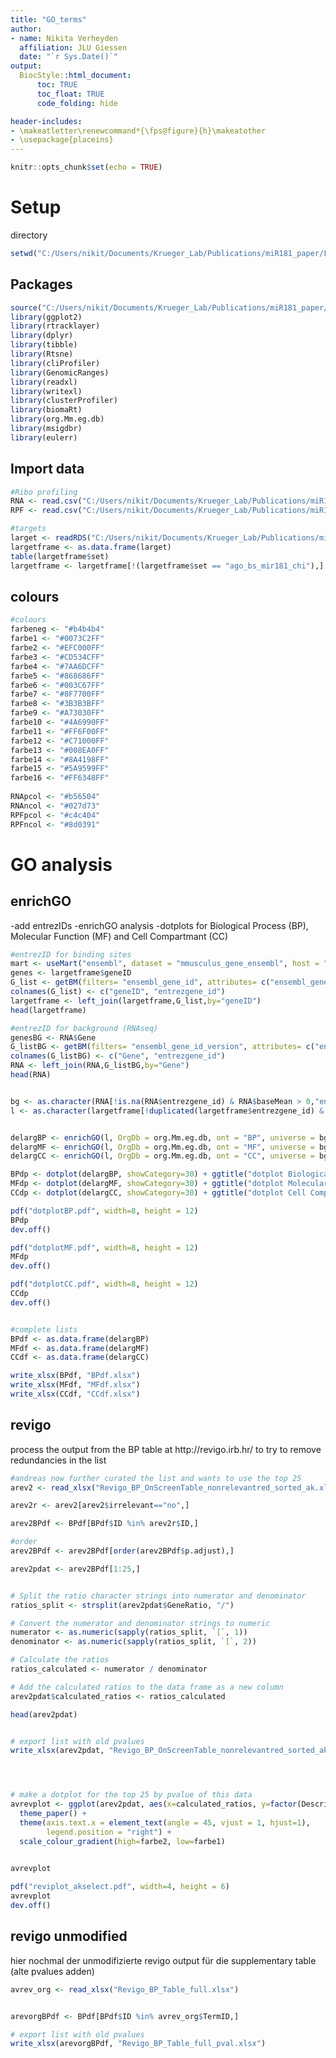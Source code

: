 ```yaml
---
title: "GO_terms"
author:
- name: Nikita Verheyden
  affiliation: JLU Giessen
  date: "`r Sys.Date()`"
output:
  BiocStyle::html_document:
      toc: TRUE
      toc_float: TRUE
      code_folding: hide

header-includes:
- \makeatletter\renewcommand*{\fps@figure}{h}\makeatother
- \usepackage{placeins}
---
```


```r
knitr::opts_chunk$set(echo = TRUE)
```


# Setup

directory
```r
setwd("C:/Users/nikit/Documents/Krueger_Lab/Publications/miR181_paper/Figure2/06_GO_analysis")
```


## Packages
```r
source("C:/Users/nikit/Documents/Krueger_Lab/Publications/miR181_paper/Supporting_scripts/themes/theme_paper.R")
library(ggplot2)
library(rtracklayer)
library(dplyr)
library(tibble)
library(Rtsne)
library(cliProfiler)
library(GenomicRanges)
library(readxl)
library(writexl)
library(clusterProfiler)
library(biomaRt)
library(org.Mm.eg.db)
library(msigdbr)
library(eulerr)
```

## Import data

```r
#Ribo profiling
RNA <- read.csv("C:/Users/nikit/Documents/Krueger_Lab/Publications/miR181_paper/Figure3/01_Ribosome_profiling_pipeline/RNA_masterframe.csv")
RPF <- read.csv("C:/Users/nikit/Documents/Krueger_Lab/Publications/miR181_paper/Figure3/01_Ribosome_profiling_pipeline/RPF_masterframe.csv")

#targets
larget <- readRDS("C:/Users/nikit/Documents/Krueger_Lab/Publications/miR181_paper/Figure2/02_compare_miR_enriched_to_Ago_binding_sites/mir181_bs.rds")
largetframe <- as.data.frame(larget)
table(largetframe$set)
largetframe <- largetframe[!(largetframe$set == "ago_bs_mir181_chi"),]
```

## colours
```r
#colours
farbeneg <- "#b4b4b4"
farbe1 <- "#0073C2FF"
farbe2 <- "#EFC000FF"
farbe3 <- "#CD534CFF"
farbe4 <- "#7AA6DCFF"
farbe5 <- "#868686FF"
farbe6 <- "#003C67FF"
farbe7 <- "#8F7700FF"
farbe8 <- "#3B3B3BFF"
farbe9 <- "#A73030FF"
farbe10 <- "#4A6990FF"
farbe11 <- "#FF6F00FF"
farbe12 <- "#C71000FF"
farbe13 <- "#008EA0FF"
farbe14 <- "#8A4198FF"
farbe15 <- "#5A9599FF"
farbe16 <- "#FF6348FF"
  
RNApcol <- "#b56504"
RNAncol <- "#027d73"
RPFpcol <- "#c4c404"
RPFncol <- "#8d0391"
```



# GO analysis

## enrichGO
-add entrezIDs
-enrichGO analysis
-dotplots for Biological Process (BP), Molecular Function (MF) and Cell Compartmant (CC)
```r

#entrezID for binding sites
mart <- useMart("ensembl", dataset = "mmusculus_gene_ensembl", host = "https://jul2019.archive.ensembl.org")
genes <- largetframe$geneID
G_list <- getBM(filters= "ensembl_gene_id", attributes= c("ensembl_gene_id","entrezgene_id"),values=genes,mart= mart)
colnames(G_list) <- c("geneID", "entrezgene_id")
largetframe <- left_join(largetframe,G_list,by="geneID")
head(largetframe)

#entrezID for background (RNAseq)
genesBG <- RNA$Gene
G_listBG <- getBM(filters= "ensembl_gene_id_version", attributes= c("ensembl_gene_id_version","entrezgene_id"),values=genesBG,mart= mart)
colnames(G_listBG) <- c("Gene", "entrezgene_id")
RNA <- left_join(RNA,G_listBG,by="Gene")
head(RNA)


bg <- as.character(RNA[!is.na(RNA$entrezgene_id) & RNA$baseMean > 0,"entrezgene_id"])
l <- as.character(largetframe[!duplicated(largetframe$entrezgene_id) & largetframe$entrezgene_id %in% bg,"entrezgene_id"])


delargBP <- enrichGO(l, OrgDb = org.Mm.eg.db, ont = "BP", universe = bg, pvalueCutoff=0.05, pAdjustMethod="BH")
delargMF <- enrichGO(l, OrgDb = org.Mm.eg.db, ont = "MF", universe = bg, pvalueCutoff=0.05, pAdjustMethod="BH")
delargCC <- enrichGO(l, OrgDb = org.Mm.eg.db, ont = "CC", universe = bg, pvalueCutoff=0.05, pAdjustMethod="BH")

BPdp <- dotplot(delargBP, showCategory=30) + ggtitle("dotplot Biological Process")
MFdp <- dotplot(delargMF, showCategory=30) + ggtitle("dotplot Molecular Function")
CCdp <- dotplot(delargCC, showCategory=30) + ggtitle("dotplot Cell Compartment")

pdf("dotplotBP.pdf", width=8, height = 12)
BPdp
dev.off()

pdf("dotplotMF.pdf", width=8, height = 12)
MFdp
dev.off()

pdf("dotplotCC.pdf", width=8, height = 12)
CCdp
dev.off()


#complete lists
BPdf <- as.data.frame(delargBP)
MFdf <- as.data.frame(delargMF)
CCdf <- as.data.frame(delargCC)

write_xlsx(BPdf, "BPdf.xlsx")
write_xlsx(MFdf, "MFdf.xlsx")
write_xlsx(CCdf, "CCdf.xlsx")


```


## revigo
process the output from the BP table at http://revigo.irb.hr/ to try to remove redundancies in the list
```r
#andreas now further curated the list and wants to use the top 25 
arev2 <- read_xlsx("Revigo_BP_OnScreenTable_nonrelevantred_sorted_ak.xlsx")

arev2r <- arev2[arev2$irrelevant=="no",]

arev2BPdf <- BPdf[BPdf$ID %in% arev2r$ID,]

#order
arev2BPdf <- arev2BPdf[order(arev2BPdf$p.adjust),]

arev2pdat <- arev2BPdf[1:25,]


# Split the ratio character strings into numerator and denominator
ratios_split <- strsplit(arev2pdat$GeneRatio, "/")

# Convert the numerator and denominator strings to numeric
numerator <- as.numeric(sapply(ratios_split, `[`, 1))
denominator <- as.numeric(sapply(ratios_split, `[`, 2))

# Calculate the ratios
ratios_calculated <- numerator / denominator

# Add the calculated ratios to the data frame as a new column
arev2pdat$calculated_ratios <- ratios_calculated

head(arev2pdat)


# export list with old pvalues
write_xlsx(arev2pdat, "Revigo_BP_OnScreenTable_nonrelevantred_sorted_ak_pvals.xlsx")




# make a dotplot for the top 25 by pvalue of this data
avrevplot <- ggplot(arev2pdat, aes(x=calculated_ratios, y=factor(Description, levels = arev2pdat[order(arev2pdat$calculated_ratios, decreasing = F),"Description"]), size=Count, colour= p.adjust)) + geom_point() +
  theme_paper() + 
  theme(axis.text.x = element_text(angle = 45, vjust = 1, hjust=1),
        legend.position = "right") +
  scale_colour_gradient(high=farbe2, low=farbe1)
  

avrevplot

pdf("reviplot_akselect.pdf", width=4, height = 6)
avrevplot
dev.off()
```

## revigo unmodified
hier nochmal der unmodifizierte revigo output für die supplementary table (alte pvalues adden)
```r
avrev_org <- read_xlsx("Revigo_BP_Table_full.xlsx")


arevorgBPdf <- BPdf[BPdf$ID %in% avrev_org$TermID,]

# export list with old pvalues
write_xlsx(arevorgBPdf, "Revigo_BP_Table_full_pval.xlsx")

```
